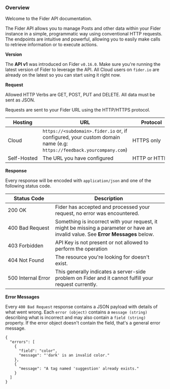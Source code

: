 <h3 id="overview">Overview</h3>

Welcome to the Fider API documentation.

The Fider API allows you to manage Posts and other data within your Fider instance in a simple, programmatic way using conventional HTTP requests. The endpoints are intuitive and powerful, allowing you to easily make calls to retrieve information or to execute actions.

**Version**

The **API v1** was introduced on Fider `v0.16.0`. Make sure you're running the latest version of Fider to leverage the API. All Cloud users on `fider.io` are already on the latest so you can start using it right now.

**Request**

Allowed HTTP Verbs are GET, POST, PUT and DELETE. All data must be sent as JSON.

Requests are sent to your Fider URL using the HTTP/HTTPS protocol.

| Hosting                  | URL                                                                                                                 | Protocol                   |
| ------------------------ | ------------------------------------------------------------------------------------------------------------------- | -------------------------- |
| Cloud                    | `https://<subdomain>.fider.io` or, if configured, your custom domain name (e.g: `https://feedback.yourcompany.com`) | HTTPS only                 |
| <nobr>Self-Hosted</nobr> | The URL you have configured                                                                                         | <nobr>HTTP or HTTPS</nobr> |

**Response**

Every response will be encoded with `application/json` and one of the following status code.

| Status Code                     | Description                                                                                                                       |
| ------------------------------- | --------------------------------------------------------------------------------------------------------------------------------- |
| 200 OK                          | Fider has accepted and processed your request, no error was encountered.                                                          |
| 400 Bad Request                 | Something is incorrect with your request, it might be missing a parameter or have an invalid value. See **Error Messages** below. |
| 403 Forbidden                   | API Key is not present or not allowed to perform the operation                                                                    |
| 404 Not Found                   | The resource you're looking for doesn't exist.                                                                                    |
| <nobr>500 Internal Error</nobr> | This generally indicates a server-side problem on Fider and it cannot fulfill your request currently.                             |

**Error Messages**

Every `400 Bad Request` response contains a JSON payload with details of what went wrong. Each `error (object)` contains a `message (string)` describing what is incorrect and may also contain a `field (string)` property. If the error object doesn't contain the field, that's a general error message.

```
{
  "errors": [
    {
      "field": "color",
      "message": "'dark' is an invalid color."
    },
    {
      "message": "A tag named 'suggestion' already exists."
    }
  ]
}
```
